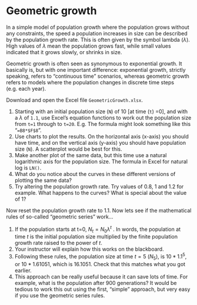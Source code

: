 # Geometric growth

In a simple model of population growth where the population grows without any constraints, the speed a population increases in size can be described by the population growth rate. This is often given by the symbol lambda ($\lambda$). High values of $\lambda$ mean the population grows fast, while small values indicated that it grows slowly, or shrinks in size.

Geometric growth is often seen as synonymous to exponential growth. It basically is, but with one important difference: exponential growth, strictly speaking, refers to “continuous time” scenarios, whereas geometric growth refers to models where the population changes in discrete time steps (e.g. each year).

Download and open the Excel file `GeometricGrowth.xlsx`.

1.	Starting with an initial population size (`N`) of 10 [at time (`t`) =0], and with a $\lambda$ of `1.1`, use Excel’s equation functions to work out the population size from `t=1` through to `t=20`. E.g. The formula might look something like this “`=B8*$F$8`”.
2.	Use charts to plot the results. On the horizontal axis (x-axis) you should have time, and on the vertical axis (y-axis) you should have population size (`N`). A scatterplot would be best for this.
3.	Make another plot of the same data, but this time use a natural logarithmic axis for the population size. The formula in Excel for natural log is `LN()`.
4.	What do you notice about the curves in these different versions of plotting the same data?
5.	Try altering the population growth rate. Try values of 0.8, 1 and 1.2 for example. What happens to the curves? What is special about the value of 1?


Now reset the population growth rate to 1.1. Now lets see if the mathematical rules of so-called “geometric series” work...

1.	If the population starts at t=0, $N_t = N_0 \lambda^t$ . In words, the population at time $t$ is the initial population size multiplied by the finite population growth rate raised to the power of $t$.
2.	Your instructor will explain how this works on the blackboard.
3.	Following these rules, the population size at time $t=5$ ($N_5$), is $10 * 1.1^5$, or $10* 1.61051$, which is $16.1051$. Check that this matches what you got earlier.
4.	This approach can be really useful because it can save lots of time. For example, what is the population after 900 generations? It would be tedious to work this out using the first, "simple" approach, but very easy if you use the geometric series rules.


